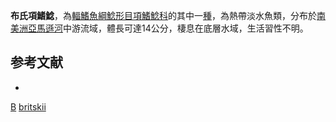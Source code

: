 {{Speciesbox
| taxon = Auchenipterus britskii
| binomial_authority = [[Ferraris|Ferraris]] & [[Vari|Vari]], 1999
| status = LC
| status_system = IUCN3.1
}}
'''布氏項鰭鯰'''，為[[輻鰭魚綱|輻鰭魚綱]][[鯰形目|鯰形目]][[項鰭鯰科|項鰭鯰科]]的其中一[[種|種]]，為熱帶淡水魚類，分布於[[南美洲|南美洲]][[亞馬遜河|亞馬遜河]]中游流域，體長可達14公分，棲息在底層水域，生活習性不明。

==参考文献==
*{{FishBase_species|genus=Auchenipterus|species=britskii|year=2015|month=4}}

{{Taxonbar}}
[[Category:1999年描述的鱼类|B]]
[[Category:項鰭鯰屬|britskii]]